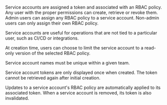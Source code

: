 Service accounts are assigned a token and associated with an RBAC policy. Any user with the proper permissions can create, retrieve or revoke them. Admin users can assign any RBAC policy to a service account. Non-admin users can only assign their own RBAC policy.

Service accounts are useful for operations that are not tied to a particular user, such as CI/CD or integrations.

At creation time, users can choose to limit the service account to a read-only version of the selected RBAC policy.

Service account names must be unique within a given team.

Service account tokens are only displayed once when created. The token cannot be retrieved again after initial creation. 

Updates to a service account's RBAC policy are automatically applied to its associated token. When a service account is removed, its token is also invalidated.
